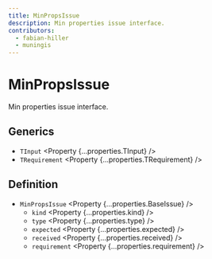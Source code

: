 ```yaml
---
title: MinPropsIssue
description: Min properties issue interface.
contributors:
  - fabian-hiller
  - muningis
---
```



# MinPropsIssue

Min properties issue interface.

## Generics

- `TInput` <Property {...properties.TInput} />
- `TRequirement` <Property {...properties.TRequirement} />

## Definition

- `MinPropsIssue` <Property {...properties.BaseIssue} />
  - `kind` <Property {...properties.kind} />
  - `type` <Property {...properties.type} />
  - `expected` <Property {...properties.expected} />
  - `received` <Property {...properties.received} />
  - `requirement` <Property {...properties.requirement} />
